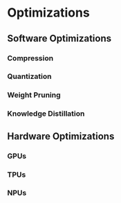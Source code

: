 # Optimizations

## Software Optimizations

### Compression

### Quantization

### Weight Pruning

### Knowledge Distillation

## Hardware Optimizations

### GPUs

### TPUs

### NPUs
